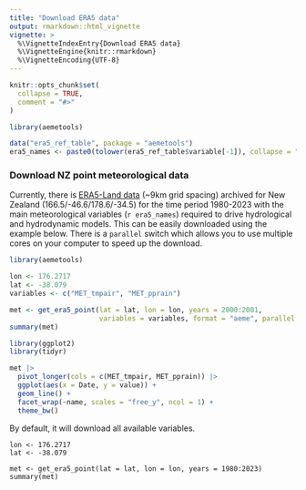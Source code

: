 ```yaml
---
title: "Download ERA5 data"
output: rmarkdown::html_vignette
vignette: >
  %\VignetteIndexEntry{Download ERA5 data}
  %\VignetteEngine{knitr::rmarkdown}
  %\VignetteEncoding{UTF-8}
---
```


```r
knitr::opts_chunk$set(
  collapse = TRUE,
  comment = "#>"
)
```

```r
library(aemetools)

data("era5_ref_table", package = "aemetools")
era5_names <- paste0(tolower(era5_ref_table$variable[-1]), collapse = ", ")

```

### Download NZ point meteorological data

Currently, there is 
[ERA5-Land data](https://cds.climate.copernicus.eu/cdsapp#!/dataset/reanalysis-era5-land) 
(\~9km grid spacing) archived for New Zealand (166.5/-46.6/178.6/-34.5)
for the time period 1980-2023 with the main meteorological variables
(`r era5_names`) required to drive hydrological and hydrodynamic models. This
can be easily downloaded using the example below. There is a `parallel` switch 
which allows you to use multiple cores on your computer to speed up the 
download.

```r
library(aemetools)
```

```r
lon <- 176.2717
lat <- -38.079
variables <- c("MET_tmpair", "MET_pprain")

met <- get_era5_point(lat = lat, lon = lon, years = 2000:2001,
                      variables = variables, format = "aeme", parallel = FALSE)
summary(met)
```

```r

library(ggplot2)
library(tidyr)

met |> 
  pivot_longer(cols = c(MET_tmpair, MET_pprain)) |> 
  ggplot(aes(x = Date, y = value)) +
  geom_line() +
  facet_wrap(~name, scales = "free_y", ncol = 1) +
  theme_bw()

```

By default, it will download all available variables.

```
lon <- 176.2717
lat <- -38.079

met <- get_era5_point(lat = lat, lon = lon, years = 1980:2023)
summary(met)
```
